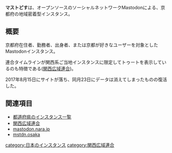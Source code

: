 {{Infobox instance
| Name          = マストどす
| Image         = [[ファイル:マストどす.png|300px|マストどす]]
| Domain        = https://mastodos.com/
| Admin         = [https://mstdn.jp/@7_nana 7_nana]
| Country       = 日本
| Start         = 2017年5月2日
| Kifu          = なし
| Alias         = なし
}}'''マストどす'''は、オープンソースのソーシャルネットワークMastodonによる、京都府の地域密着型インスタンス。

== 概要 ==
京都府在住者、勤務者、出身者、または京都が好きなユーザーを対象としたMastodonインスタンス。

連合タイムラインが関西系ご当地インスタンスに限定してトゥートを表示しているのも特徴である([[関西広域連合]])。

2017年8月15日にサイトが落ち、同月23日にデータは消えてしまったものの復活した。

== 関連項目 ==
* [[都道府県のインスタンス一覧]]
* [[関西広域連合]]
* [[mastodon.nara.jp]]
* [[mstdn.osaka]]

{{DEFAULTSORT:ますととす}}
[[category:日本のインスタンス]]
[[category:関西広域連合]]